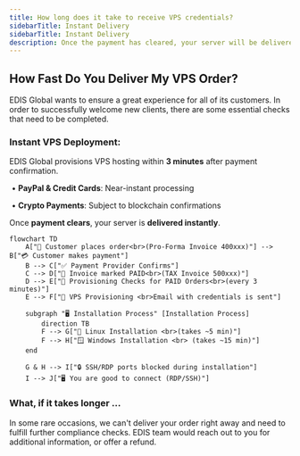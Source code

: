 ```yaml
---
title: How long does it take to receive VPS credentials?
sidebarTitle: Instant Delivery
sidebarTitle: Instant Delivery
description: Once the payment has cleared, your server will be delivered instantly.
---
```


## **How Fast Do You Deliver My VPS Order?**

EDIS Global wants to ensure a great experience for all of its customers.&#x20;
In order to successfully welcome new clients, there are some essential checks that need to be completed.

### &#xA;**Instant VPS Deployment:**

EDIS Global provisions VPS hosting within **3 minutes** after payment confirmation.



​	•	**PayPal & Credit Cards**: Near-instant processing

​	•	**Crypto Payments**: Subject to blockchain confirmations



Once **payment clears**, your server is **delivered instantly**.



```mermaid
flowchart TD
    A["🛒 Customer places order<br>(Pro-Forma Invoice 400xxx)"] --> B["💳 Customer makes payment"]
    B --> C["✅ Payment Provider Confirms"]
    C --> D["📜 Invoice marked PAID<br>(TAX Invoice 500xxx)"]
    D --> E["🔄 Provisioning Checks for PAID Orders<br>(every 3 minutes)"]
    E --> F["🚀 VPS Provisioning <br>Email with credentials is sent"]

    subgraph "🖥️ Installation Process" [Installation Process]
        direction TB
        F --> G["🐧 Linux Installation <br>(takes ~5 min)"]
        F --> H["🪟 Windows Installation <br> (takes ~15 min)"]
    end

    G & H --> I["🔒 SSH/RDP ports blocked during installation"]
    I --> J["🖥️ You are good to connect (RDP/SSH)"]
```





### What, if it takes longer ...

In some rare occasions, we can't deliver your order right away and need to fulfill further compliance checks. EDIS team would reach out to you for additional information, or offer a refund.